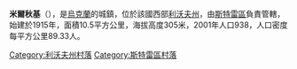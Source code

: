 {{coord|49|13|58|N|23|51|28|E|scale:100000|display=title}}

'''米爾秋基'''（{{lang-uk|Миртюки}}），是[[烏克蘭|烏克蘭]]的城鎮，位於該國西部[[利沃夫州|利沃夫州]]，由[[斯特雷區|斯特雷區]]負責管轄，始建於1915年，面積10.5平方公里，海拔高度305米，2001年人口938，人口密度每平方公里89.33人。

[[Category:利沃夫州村落|Category:利沃夫州村落]]
[[Category:斯特雷區村落|Category:斯特雷區村落]]


{{Lviv-geo-stub}}